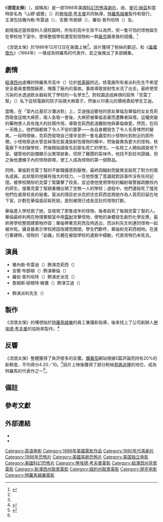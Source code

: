 {{noteTA
|G1=Movie
|G2=Show
|T=zh-tw:流氓太保;zh-cn:融掉低等生物;
|1=zh-tw:流氓太保;zh-cn:融掉低等生物;
}}
{{Infobox film
| name           = 流氓太保
| original_name  = {{lang|en|''Class of Nuke 'Em High''}}
| image          = Class of Nuke 'Em High Poster.jpg
| image_size     = 
| caption        = 電影海報
| director       = {{Plainlist|
* {{le|李察·W·海恩斯|Richard W. Haines}}
* [[麥可·赫茲_(製片人)|麥可·赫茲]]
* [[勞埃德·考夫曼|勞埃德·考夫曼]]{{NoteTag|掛名為「山繆·威爾」（{{lang|en|Samuel Weil}}）。}}
}}
| producer       = {{Plainlist|
* 麥可·赫茲
* 勞埃德·考夫曼
* 詹姆斯·特雷德威爾（{{lang|en|James Treadwell}}）
}}
| writer         = {{Plainlist|
* 勞埃德·考夫曼
* 李察·W·海恩斯
* 馬克·羅德尼斯基（{{lang|en|Mark Rudnitsky}}）
* 史都華·史特魯丁（{{lang|en|Stuart Strutin}}）
}}
| starring       = {{Plainlist|
* 雅內勒·布雷迪（{{lang|en|Janelle Brady}}）
* 吉爾·布朗頓（{{lang|en|Gil Brenton}}）
* 羅伯·普列哈特（{{lang|en|Robert Prichard}}）
* {{le|R·L·萊恩|R. L. Ryan|帕特·萊恩}}
}}
| music          = 伊森·赫特（{{lang|en|Ethan Hurt}}）
| cinematography = 邁克·梅耶斯（{{lang|en|Michael Mayers}}）
| editing        = 李察·W·海恩斯
| studio         = [[特羅馬娛樂|特羅馬娛樂]]
| distributor    = 特羅馬娛樂
| released       = {{Film date|1986|12|12|美國}}
| runtime        = 82分鐘<ref name="Troma">{{cite web|url=https://www.troma.com/films/class-of-nukeem-high/|title=Class of Nuke 'Em High|work=[[特羅馬娛樂|Troma]]|accessdate=2020-12-20|archive-date=2018-06-28|archive-url=https://web.archive.org/web/20180628233430/https://www.troma.com/films/class-of-nukeem-high/|dead-url=no}}</ref>
| country        = 美國
| language       = 英語
| budget         = 40萬美元
| gross          = 
| preceded_by    = 
| followed_by    = 《[[流氓太保2|流氓太保2]]》
| cn_name        = 融掉低等生物
| hk_name        = 
| tw_name        = 流氓太保
}}
《'''流氓太保'''》（{{lang-en|''Class of Nuke 'Em High''}}，或稱為{{lang|en|''Atomic High School''}}）是一部1986年美國[[科幻片|科幻]][[恐怖片|恐怖]][[喜劇片|喜劇片]]，由{{le|李察·W·海恩斯|Richard W. Haines}}、[[麥可·赫茲_(製片人)|麥可·赫茲]]和當時掛名為「山繆·威爾」（{{lang|en|Samuel Weil}}）的[[勞埃德·考夫曼|勞埃德·考夫曼]]共同執導，[[特羅馬娛樂|特羅馬娛樂]]製作和發行。主演包括雅內勒·布雷迪（{{lang|en|Janelle Brady}}）、吉爾·布朗頓（{{lang|en|Gil Brenton}}）、羅伯·普列哈特（{{lang|en|Robert Prichard}}）及{{le|R·L·萊恩|R. L. Ryan|帕特·萊恩}}。

劇情描述當核廢料入侵校園時，所有的高中生皆不以為然，但一隻可怕的怪物誕生在學校地下室中，使得整個學校遭受到怪物和一群[[龐克文化|龐克]]飆車族的侵擾。<ref name="NYTimes(1986-12-12)">{{cite web|url=https://www.nytimes.com/1986/12/12/movies/screen-class-of-nuke-em-high.html|title=SCREEN: 'CLASS OF NUKE 'EM HIGH'|last=Canby|first=Vincent|work=[[紐約時報|The New York Times]]|date=1986-12-12|accessdate=2020-12-20|archive-date=2018-02-03|archive-url=https://web.archive.org/web/20180203053529/https://www.nytimes.com/1986/12/12/movies/screen-class-of-nuke-em-high.html|dead-url=no}}</ref>

《流氓太保》於1986年12月12日在美國上映<ref name="NYTimes(1986-12-12)" />。該片獲得了粉絲的歡迎，和《[[毒魔復仇|毒魔復仇]]》（1984年）一樣成為特羅馬的代表作，並之後推出了多部續集。

== 劇情 ==
[[紐澤西州|紐澤西州]]虛構的特羅馬市高中（{{lang|en|Tromaville High School}}）位於[[核電廠|核電廠]]附近。核電廠所有者派利先生不希望安全委員會關閉廠房，掩蓋了廠內的事故。事故導致放射性水流了出去，最終使受污染的水透過飲水器殺死了學校的一名學生<ref name="NYTimes(1986-12-12)" />。對校園造成麻煩的惡煞「克雷丁幫」（{{lang|en|The Cretins}}）私下從核電廠的院子採摘大麻葉子，然後以10美元的價格賣給學生艾迪。

當晚，在「室內比基尼沙灘派對」上，艾迪強迫要他的朋友華倫及華倫的女友克莉西吸食這根大麻菸，兩人各吸一會後，大麻菸被華倫丟棄而遭舞者踩壞。這種突變的藥物使人具有強大的壯陽作用，導致克莉西飢渴難耐地與華倫做愛。然而，在同一天晚上，他們倆都做了令人不安的噩夢——各自身體發生了令人毛骨悚然的變異。一段時間後，克莉西發現自己懷孕並把一隻毛蟲型的小怪物吐到附近的廁所裡。小怪物穿過水管並掉落在裝滿放射性廢物的桶中，然後變異為更大的怪物。核電廠下令封鎖學校，然後開始調查先前那名死亡的學生。一名核工人開始調查地下室。儘管他的設備顯示出異常跡象，但除了難聞的氣味外，他找不到任何證據。但之後他遭桶子內的怪物吞噬，使工人成為怪物的第一個祭品。

同時，華倫對克雷丁幫的不斷騷擾感到厭倦，最終因輻射而變異並殺死了對方的兩名成員。此狀態的他擁有強大的怪力，一旦他恢復了意識就對該事件沒有任何記憶。被學校開除的克雷丁幫襲擊了校長，並迫使他使用學校的輻射報警器疏散校內的師生，接著克雷丁幫騎重機佔領了空無一人的學校；過程中，他們還殺死了撞見他們在威脅校長的秘書。幫派的頭目史派克抓住克莉西並將她作為人質而扣留在地下室，計劃在華倫面前殺死她，直到被現已成長茁壯的怪物打斷。

華倫進入學校救了她，並發現了那隻成年的怪物，後者殺死了每個克雷丁幫的人。華倫最終利用在物理實驗室中用[[雷射|雷射]]攻擊怪物，使牠的身體發生劇烈化學反應，最終將學校整間建築物炸毀；華倫帶著克莉西及時逃出，而派利先生則連同怪物一起被炸死。擴音器表示學校將因改建而關閉，學生們歡呼，華倫和克莉西相吻。在進行重建時，怪物的「幼蟲」形體在被毀學校的遺骸中蠕動，代表怪物仍未死去。

== 演員 ==
* 雅內勒·布雷迪（{{lang|en|Janelle Brady}}）飾演克莉西（{{lang|en|Chrissy}}）
* 吉爾·布朗頓（{{lang|en|Gil Brenton}}）飾演華倫（{{lang|en|Warren}}）
* 羅伯·普列哈特（{{lang|en|Robert Prichard}}）飾演史派克（{{lang|en|Spike}}）
* 詹姆斯·紐根特·維儂（{{lang|en|James Nugent Vernon}}）飾演艾迪（{{lang|en|Eddie}}）
* {{le|R·L·萊恩|R. L. Ryan|帕特·萊恩}}飾演派利先生（{{lang|en|Mr. Paley}}）

== 製作 ==
《流氓太保》的構想始於[[特羅馬娛樂|特羅馬娛樂]]的員工兼攝影指導{{le|李察·W·海恩斯|Richard W. Haines}}，後來找上了公司創辦人[[勞埃德·考夫曼|勞埃德·考夫曼]]的協助來製作。<ref name="PopMatters(2010-05-23)">{{cite web|url=https://www.popmatters.com/125902-class-of-nuke-em-high-is-a-nutty-nostalgic-treat-2496190724.html|title='Class of Nuke 'Em High' Is a Nutty, Nostalgic Treat|last=Gibron|first=Bill|work=[[PopMatters|PopMatters]]|date=2010-05-23|accessdate=2020-12-20}}</ref>

== 反響 ==
《流氓太保》整體獲得了負評居多的反響。[[爛番茄|爛番茄]]網站根據5篇評論而持有20%的新鮮度，平均得分4.20／10。<ref>{{cite web|url=https://www.rottentomatoes.com/m/class_of_nuke_em_high|title=Class of Nuke 'Em High (1986)|accessdate=2020-12-20|publisher=Rotten Tomatoes|archive-date=2020-11-11|archive-url=https://web.archive.org/web/20201111210025/https://www.rottentomatoes.com/m/class_of_nuke_em_high|dead-url=no}}</ref>該片上映後獲得了部分粉絲[[邪典追捧|邪典追捧]]的地位，成為特羅馬的代表作之一<ref name="PopMatters(2010-05-23)" />。

== 備註 ==
<div class="references-small">
{{notefoot}}
</div>

== 參考文獻 ==
{{Reflist|30em}}

== 外部連結 ==
* {{IMDb title|0090849|Class of Nuke 'Em High}}
* {{rotten-tomatoes|class_of_nuke_em_high}}

{{Class of Nuke 'Em High}}
{{Lloyd Kaufman}}

{{DEFAULTSORT:Class of Nuke 'Em High}}
[[Category:英语电影|Category:英语电影]]
[[Category:1986年美國電影作品|Category:1986年美國電影作品]]
[[Category:1980年代喜劇片|Category:1980年代喜劇片]]
[[Category:1986年恐怖片|Category:1986年恐怖片]]
[[Category:美國喜劇恐怖片|Category:美國喜劇恐怖片]]
[[Category:美国独立电影|Category:美国独立电影]]
[[Category:美國科幻恐怖片|Category:美國科幻恐怖片]]
[[Category:勞埃德·考夫曼電影|Category:勞埃德·考夫曼電影]]
[[Category:紐澤西州背景電影|Category:紐澤西州背景電影]]
[[Category:新澤西州取景電影|Category:新澤西州取景電影]]
[[Category:紐約州取景電影|Category:紐約州取景電影]]
[[Category:朋克电影|Category:朋克电影]]
[[Category:特羅馬娛樂電影|Category:特羅馬娛樂電影]]